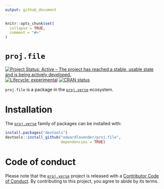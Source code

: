 ```yaml
---
output: github_document
---
```


```r
knitr::opts_chunk$set(
  collapse = TRUE,
  comment = "#>"
)
```

# `proj.file`

[![Project Status: Active – The project has reached a stable, usable state and is being actively developed.](https://www.repostatus.org/badges/latest/active.svg)](https://www.repostatus.org/#active)
[![Lifecycle: experimental](https://img.shields.io/badge/lifecycle-experimental-orange.svg)](https://lifecycle.r-lib.org/articles/stages.html#experimental)
[![CRAN status](https://www.r-pkg.org/badges/version/patter)](https://CRAN.R-project.org/package=patter)

`proj.file` is a package in the [`proj.verse`](https://github.com/edwardlavender/proj.verse) ecosystem. 

# Installation

The [`proj.verse`](https://github.com/edwardlavender/proj.verse) family of packages can be installed with: 

```r
install.packages("devtools")
devtools::install_github("edwardlavender/proj.file", 
                         dependencies = TRUE)
```

# Code of conduct

Please note that the [`proj.verse`](https://github.com/edwardlavender/proj.verse) project is released with a [Contributor Code of Conduct](https://contributor-covenant.org/version/2/1/CODE_OF_CONDUCT.html). By contributing to this project, you agree to abide by its terms.
